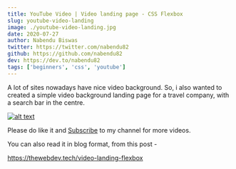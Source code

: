 ```yaml
---
title: YouTube Video | Video landing page - CSS Flexbox
slug: youtube-video-landing
image: ./youtube-video-landing.jpg
date: 2020-07-27
author: Nabendu Biswas
twitter: https://twitter.com/nabendu82
github: https://github.com/nabendu82
dev: https://dev.to/nabendu82
tags: ['beginners', 'css', 'youtube']
---
```


A lot of sites nowadays have nice video background. So, i also wanted to created a simple video background landing page for a travel company, with a search bar in the centre.

<div className={styles.image__small}>

[![alt text](https://res.cloudinary.com/dxkxvfo2o/image/upload/v1595839032/video-landing_d8zhb0.png)](https://www.youtube.com/watch?v=WhU6dKCxEFY "Video Landing")

</div>

Please do like it and [Subscribe](https://www.youtube.com/channel/UCRf7mazcufqZxd2pR3oQJuQ?sub_confirmation=1) to my channel for more videos.

You can also read it in blog format, from this post -

https://thewebdev.tech/video-landing-flexbox


